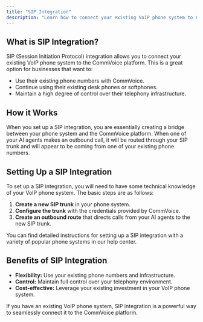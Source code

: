 ```yaml
---
title: "SIP Integration"
description: "Learn how to connect your existing VoIP phone system to CommVoice using a SIP trunk."
---
```


## What is SIP Integration?

SIP (Session Initiation Protocol) integration allows you to connect your existing VoIP phone system to the CommVoice platform. This is a great option for businesses that want to:

*   Use their existing phone numbers with CommVoice.
*   Continue using their existing desk phones or softphones.
*   Maintain a high degree of control over their telephony infrastructure.

## How it Works

When you set up a SIP integration, you are essentially creating a bridge between your phone system and the CommVoice platform. When one of your AI agents makes an outbound call, it will be routed through your SIP trunk and will appear to be coming from one of your existing phone numbers.

## Setting Up a SIP Integration

To set up a SIP integration, you will need to have some technical knowledge of your VoIP phone system. The basic steps are as follows:

1.  **Create a new SIP trunk** in your phone system.
2.  **Configure the trunk** with the credentials provided by CommVoice.
3.  **Create an outbound route** that directs calls from your AI agents to the new SIP trunk.

You can find detailed instructions for setting up a SIP integration with a variety of popular phone systems in our help center.

## Benefits of SIP Integration

*   **Flexibility:**  Use your existing phone numbers and infrastructure.
*   **Control:**  Maintain full control over your telephony environment.
*   **Cost-effective:**  Leverage your existing investment in your VoIP phone system.

If you have an existing VoIP phone system, SIP integration is a powerful way to seamlessly connect it to the CommVoice platform. 